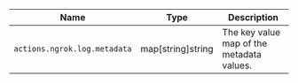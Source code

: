 | Name                         | Type              | Description                               |
| ---------------------------- | ----------------- | ----------------------------------------- |
| `actions.ngrok.log.metadata` | map[string]string | The key value map of the metadata values. |
